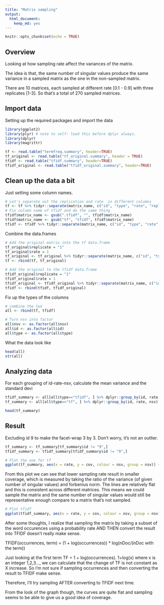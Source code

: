 ```yaml
---
title: "Matrix sampling"
output: 
  html_document:
    keep_md: yes
---
```


```r
knitr::opts_chunk$set(echo = TRUE)
```

## Overview 
Looking at how sampling rate affect the variances of the matrix. 

The idea is that, the same number of singular values produce the same variance in a sampled matrix as the one in the non-sampled matrix. 

There are 10 matrices, each sampled at different rate [0.1 - 0.9] with three replicates [1-3]. So that's a total of 270 sampled matrices. 

## Import data 
Setting up the required packages and import the data 
```r

library(ggplot2)
library(plyr) # note to self: load this before dplyr always. 
library(dplyr)
library(magrittr)
```

``` r
tf <- read.table("termfreq.summary", header=TRUE)
tf_original <- read.table("tf_original.summary", header = TRUE) 
tfidf <- read.table("tfidf.summary", header=TRUE)
tfidf_original <- read.table("tfidf_original.summary", header=TRUE)
```

## Clean up the data a bit

Just setting some column names.
```r
# Let's separate out the replication and rate  in different columns 
tf <- tf %>% tidyr::separate(matrix_name, c("id", "type", "rate", "replicate"), sep = "_") %>% readr::type_convert()
# Fix column name of tfidf and do the same thing 
tfidf$matrix_name <- gsub(".tfidf", "", tfidf$matrix_name)
tfidf$matrix_name <- gsub("tf", "tfidf", tfidf$matrix_name)
tfidf <- tfidf %>% tidyr::separate(matrix_name, c("id", "type", "rate", "replicate"), sep = "_") %>% readr::type_convert()
```

Combine the data.frames 
```r
# Add the original matrix into the tf data.frame 
tf_original$replicate = "1"
tf_original$rate = 1
tf_original <- tf_original %>% tidyr::separate(matrix_name, c("id", "type"), sep = "[.]")
tf <- rbind(tf, tf_original)

# Add the original to the tfidf data.frame 
tfidf_original$replicate = "1"
tfidf_original$rate = 1
tfidf_original <- tfidf_original %>% tidyr::separate(matrix_name, c("id", "type"), sep = "[.]")
tfidf <- rbind(tfidf, tfidf_original)

```
Fix up the types of the columns 
```r
# combine the two
all <- rbind(tf, tfidf)

# Turn nsv into factor 
all$nsv <- as.factor(all$nsv)
all$id <- as.factor(all$id)
all$type <- as.factor(all$type)
```

What the data look like
```r
head(all)
str(all)
```

## Analyzing data

For each grouping of id-rate-nsv, calculate the mean variance and the standard devi

```r
tfidf_summary <- all[all$type=="tfidf", ] %>% dplyr::group_by(id, rate, nsv) %>% dplyr::summarise_at(c("variance", "forbenius"), c("mean", "sd")) %>% dplyr::mutate(cov = variance_mean / forbenius_mean)
tf_summary <- all[all$type=="tf", ] %>% dplyr::group_by(id, rate, nsv) %>% dplyr::summarise_at(c("variance", "forbenius"), c("mean", "sd")) %>% dplyr::mutate(cov = variance_mean / forbenius_mean)
```

```r
head(tf_summary)
```

## Result

Excluding id 9 to make the facet-wrap 3 by 3. Don't worry, it's not an outlier. 
```r
tf_summary <- tf_summary[tf_summary$id != "9",]
tfidf_summary <- tfidf_summary[tfidf_summary$id != "9",]
```


```r
# Plot the one for tf 
ggplot(tf_summary, aes(x = rate, y = cov, colour = nsv, group = nsv)) + geom_point() + geom_line() + facet_wrap(~id)
```
From this plot we can see that lower sampling rate result in smaller coverage, which is measured by taking the ratio of the variance (of given number of singular values) and forbenius norm. The lines are relatively flat and this is consistent across different matrices. This means we could sample the matrix and the same number of singular values would still be representative enough compare to a matrix that's not sampled. 

```r
# Plot tfidf 
ggplot(tfidf_summary, aes(x = rate, y = cov, colour = nsv, group = nsv)) + geom_point() + geom_line() + facet_wrap(~id)
```

After some thoughts, I realize that sampling the matrix by taking a subset of the word occurences using a probability rate AND THEN convert the result into TFIDF doesn't really make sense. 

TFIDF(occurrences, term) = (1 + log(occurrences)) * log(nDoc/(nDoc with the term))

Just looking at the first term  TF = 1 + log(occurrences).  1+log(x) where x is an integer 1,2,3..., we can calculate that the change of TF is not constant as X increase.  So I'm not sure if sampling occurrences and then converting the result to TFIDF make sense.  

Therefore, I'll try sampling AFTER converting to TFIDF next time. 

From the look of the graph though, the curves are quite flat and sampling seems to be able to give us a good idea of coverage. 

